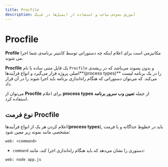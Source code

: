 ```yaml
---
title: Procfile
description: آموزش نحوه‌ی ساخت و استفاده از ایمیل‌ها در فینگ
---
```



# Procfile

**Profile** مکانیزمی است برای اعلام اینکه چه دستوراتی توسط کانتینر برنامه‌ی شما اجرا می شوند.

**Procfile** یک فایل متنی ساده با نام `Procfile` و بدون پسوند می‌باشد که در ریشه‌ی اصلی پروژه قرار می‌گیرد و انواع فرآیند‌ها**(process types)** را در یک برنامه لیست می‌کند. که می‌توان دستوراتی که هنگام راه‌اندازی برنامه باید اجرا شوند را در آن قرار داد.

می‌توان از **Procfile** برای اعلام **process types**  از جمله **تعیین وب سرور برنامه** استفاده کرد.

## نوع فرمت Procfile

اعلام کردن هر یک از انواع فرآیند‌ها(**process types**), باید در خطوط جداگانه و با فرمت مشخصی مانند نمونه زیر معین شود:

```Procfile
web: <command>
```

- `command` دستوری را نشان می‌دهد که  باید هنگام راه‌اندازی اجرا کند، مانند:

```Procfile
web: node app.js
```